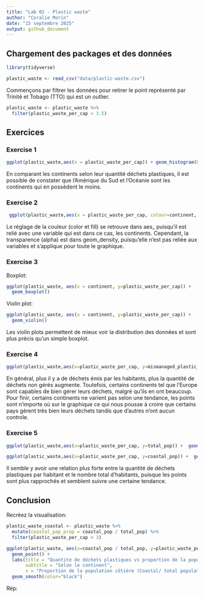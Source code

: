```yaml
---
title: "Lab 02 - Plastic waste"
author: "Coralie Morin"
date: "15 septembre 2025"
output: github_document
---
```

## Chargement des packages et des données

```r
library(tidyverse)

```

```r
plastic_waste <- read_csv("data/plastic-waste.csv")
```

Commençons par filtrer les données pour retirer le point représenté par Trinité et Tobago (TTO) qui est un outlier.

```r
plastic_waste <- plastic_waste %>%
  filter(plastic_waste_per_cap < 3.5)
```


## Exercices

### Exercise 1

```r
ggplot(plastic_waste,aes(x = plastic_waste_per_cap)) + geom_histogram(binwidth = 0.2) + facet_wrap( ~ continent )
```
En comparant les continents selon leur quantité déchets plastiques, il est possible de constater que l'Amérique du Sud et l'Océanie sont les continents qui en possèdent le moins.
 
### Exercise 2

```r
 ggplot(plastic_waste,aes(x = plastic_waste_per_cap, colour=continent, fill=continent))+ geom_density (alpha=0.4)

```

Le réglage de la couleur (color et fill) se retrouve dans aes_ puisqu'il est relié avec une variable qui est dans ce cas, les continents. Cependant, la transparence (alpha) est dans geom_density, puisqu'elle n'est pas reliée aux variables et s'applique pour toute le graphique.

### Exercise 3

Boxplot:

```r
ggplot(plastic_waste, aes(x = continent, y=plastic_waste_per_cap)) +
  geom_boxplot()
```

Violin plot:

```r
ggplot(plastic_waste, aes(x = continent, y=plastic_waste_per_cap)) +
  geom_violin()
```

Les violin plots permettent de mieux voir la distribution des données et sont plus précis qu'un simple boxplot.

### Exercise 4


```r
ggplot(plastic_waste,aes(x=plastic_waste_per_cap, y=mismanaged_plastic_waste_per_cap, color=continent)) +  geom_point()

```

En général, plus il y a de déchets émis par les habitants, plus la quantité de déchets non gérés augmente. Toutefois, certains continents tel que l'Europe sont capables de bien gérer leurs déchets, malgré qu'ils en ont beaucoup. Pour finir, certains continents ne varient pas selon une tendance, les points sont n'importe où sur le graphique ce qui nous pousse à croire que certains pays gèrent très bien leurs déchets tandis que d'autres n'ont aucun controle.

### Exercise 5


```r
ggplot(plastic_waste,aes(x=plastic_waste_per_cap, y=total_pop)) +  geom_point()
```

```r
ggplot(plastic_waste,aes(x=plastic_waste_per_cap, y=coastal_pop)) +  geom_point()
```

Il semble y avoir une relation plus forte entre la quantité de déchets plastiques par habitant et le nombre total d'habitants, puisque les points sont plus rapprochés et semblent suivre une certaine tendance.

## Conclusion

Recréez la visualisation:

```r
plastic_waste_coastal <- plastic_waste %>% 
  mutate(coastal_pop_prop = coastal_pop / total_pop) %>%
  filter(plastic_waste_per_cap < 3)

ggplot(plastic_waste, aes(x=coastal_pop / total_pop, y=plastic_waste_per_cap, color=continent)) +
  geom_point() +
  labs(title = "Quantité de déchets plastiques vs proportion de la population côtière ",
       subtitle = "Selon le continent",
       x = "Proportion de la population côtière (Coastal/ total population)", y = "Nombre de déchets plastiques par habitant") +
  geom_smooth(color="black")

```


Rép: